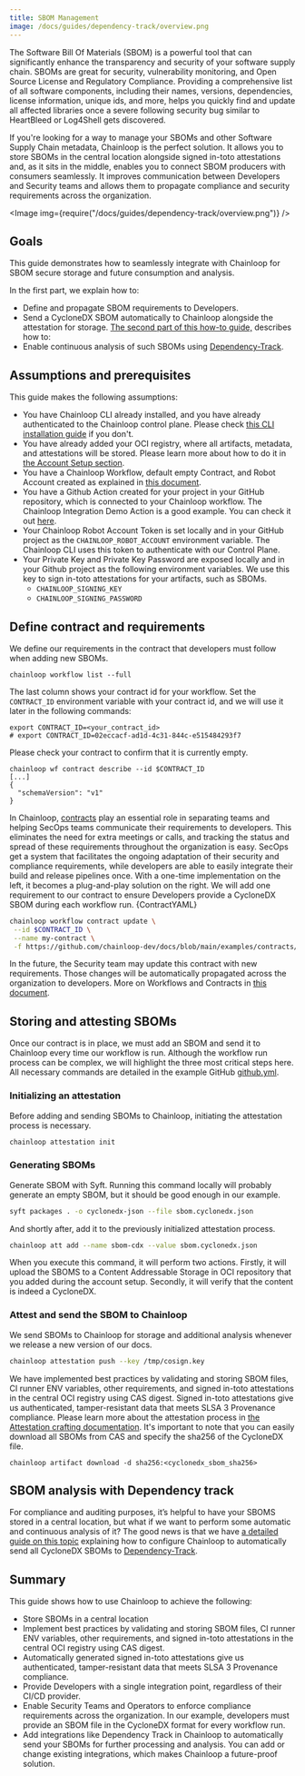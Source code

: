 ```yaml
---
title: SBOM Management
image: /docs/guides/dependency-track/overview.png
---
```


The Software Bill Of Materials (SBOM) is a powerful tool that can significantly enhance the transparency and security of your software supply chain. SBOMs are great for security, vulnerability monitoring, and Open Source License and Regulatory Compliance. Providing a comprehensive list of all software components, including their names, versions, dependencies, license information, unique ids, and more, helps you quickly find and update all affected libraries once a severe following security bug similar to HeartBleed or Log4Shell gets discovered.

If you're looking for a way to manage your SBOMs and other Software Supply Chain metadata, Chainloop is the perfect solution. It allows you to store SBOMs in the central location alongside signed in-toto attestations and, as it sits in the middle, enables you to connect SBOM producers with consumers seamlessly. It improves communication between Developers and Security teams and allows them to propagate compliance and security requirements across the organization.

<Image img={require("/docs/guides/dependency-track/overview.png")} />

## Goals

This guide demonstrates how to seamlessly integrate with Chainloop for SBOM secure storage and future consumption and analysis.

In the first part, we explain how to:
* Define and propagate SBOM requirements to Developers.
* Send a CycloneDX SBOM automatically to Chainloop alongside the attestation for storage.
[The second part of this how-to guide,](/guides/dependency-track) describes how to:
* Enable continuous analysis of such SBOMs using [Dependency-Track](https://github.com/DependencyTrack/dependency-track).

## Assumptions and prerequisites

This guide makes the following assumptions:
* You have Chainloop CLI already installed, and you have already authenticated to the Chainloop control plane. Please check [this CLI installation guide](/getting-started/installation) if you don't.
* You have already added your OCI registry, where all artifacts, metadata, and attestations will be stored. Please learn more about how to do it in [the Account Setup section](/getting-started/setup).
* You have a Chainloop Workflow, default empty Contract, and Robot Account created as explained in [this document](/getting-started/workflow-definition).
* You have a Github Action created for your project in your GitHub repository, which is connected to your Chainloop workflow. The Chainloop Integration Demo Action is a good example. You can check it out [here](https://github.com/chainloop-dev/integration-demo/blob/main/chainloop-demo/github-workflow/release.v1.yaml).
* Your Chainloop Robot Account Token is set locally and in your GitHub project as the `CHAINLOOP_ROBOT_ACCOUNT` environment variable. The Chainloop CLI uses this token to authenticate with our Control Plane.
* Your Private Key and Private Key Password are exposed locally and in your Github project as the following environment variables. We use this key to sign in-toto attestations for your artifacts, such as SBOMs.
  * `CHAINLOOP_SIGNING_KEY`
  * `CHAINLOOP_SIGNING_PASSWORD`

## Define contract and requirements

We define our requirements in the contract that developers must follow when adding new SBOMs. 
```
chainloop workflow list --full
```
The last column shows your contract id for your workflow. Set the `CONTRACT_ID` environment variable with your contract id, and we will use it later in the following commands:
```
export CONTRACT_ID=<your_contract_id>
# export CONTRACT_ID=02eccacf-ad1d-4c31-844c-e515484293f7 
```
Please check your contract to confirm that it is currently empty.
```
chainloop wf contract describe --id $CONTRACT_ID
[...]
{
  "schemaVersion": "v1"
}
```
In Chainloop, [contracts](/getting-started/workflow-definition#workflow-and-contract-creation) play an essential role in separating teams and helping SecOps teams communicate their requirements to developers. This eliminates the need for extra meetings or calls, and tracking the status and spread of these requirements throughout the organization is easy. SecOps get a system that facilitates the ongoing adaptation of their security and compliance requirements, while developers are able to easily integrate their build and release pipelines once. With a one-time implementation on the left, it becomes a plug-and-play solution on the right.
We will add one requirement to our contract to ensure Developers provide a CycloneDX SBOM during each workflow run.
<CodeBlock language="yaml" title="contract.yaml">
  {ContractYAML}
</CodeBlock>
```bash
chainloop workflow contract update \
 --id $CONTRACT_ID \
 --name my-contract \
 -f https://github.com/chainloop-dev/docs/blob/main/examples/contracts/sbom/cyclonedx.yaml
```
In the future, the Security team may update this contract with new requirements. Those changes will be automatically propagated across the organization to developers. More on Workflows and Contracts in [this document](/getting-started/workflow-definition).

## Storing and attesting SBOMs
Once our contract is in place, we must add an SBOM and send it to Chainloop every time our workflow is run. 
Although the workflow run process can be complex, we will highlight the three most critical steps here. All necessary commands are detailed in the example GitHub [github.yml](https://github.com/chainloop-dev/docs/blob/main/examples/ci-workflows/github.yaml).
### Initializing an attestation
Before adding and sending SBOMs to Chainloop, initiating the attestation process is necessary.
```bash
chainloop attestation init
```
### Generating SBOMs
Generate SBOM with Syft. Running this command locally will probably generate an empty SBOM, but it should be good enough in our example.

```bash
syft packages . -o cyclonedx-json --file sbom.cyclonedx.json
```
And shortly after, add it to the previously initialized attestation process. 
```bash
chainloop att add --name sbom-cdx --value sbom.cyclonedx.json
```

When you execute this command, it will perform two actions. Firstly, it will upload the SBOMS to a Content Addressable Storage in OCI repository that you added during the account setup. Secondly, it will verify that the content is indeed a CycloneDX.

### Attest and send the SBOM to Chainloop
We send SBOMs to Chainloop for storage and additional analysis whenever we release a new version of our docs. 

```bash
chainloop attestation push --key /tmp/cosign.key
```

We have implemented best practices by validating and storing SBOM files, CI runner ENV variables, other requirements, and signed in-toto attestations in the central OCI registry using CAS digest. Signed in-toto attestations give us authenticated, tamper-resistant data that meets SLSA 3 Provenance compliance. Please learn more about the attestation process in [the Attestation crafting documentation](/getting-started/attestation-crafting).
It's important to note that you can easily download all SBOMs from CAS and specify the sha256 of the CycloneDX file.
```
chainloop artifact download -d sha256:<cyclonedx_sbom_sha256>
```
## SBOM  analysis with Dependency track
For compliance and auditing purposes, it’s helpful to have your SBOMS stored in a central location, but what if we want to perform some automatic and continuous analysis of it? The good news is that we have [a detailed guide on this topic](/guides/dependency-track) explaining how to configure Chainloop to automatically send all CycloneDX SBOMs to [Dependency-Track](https://github.com/DependencyTrack/dependency-track). 

## Summary
This guide shows how to use Chainloop to achieve the following:

* Store SBOMs in a central location
* Implement best practices by validating and storing SBOM files, CI runner ENV variables, other requirements, and signed in-toto attestations in the central OCI registry using CAS digest. 
* Automatically generated signed in-toto attestations give us authenticated, tamper-resistant data that meets SLSA 3 Provenance compliance.
* Provide Developers with a single integration point, regardless of their CI/CD provider.
* Enable Security Teams and Operators to enforce compliance requirements across the organization. In our example, developers must provide an SBOM file in the CycloneDX format for every workflow run.
* Add integrations like Dependency Track in Chainloop to automatically send your SBOMs for further processing and analysis. You can add or change existing integrations, which makes Chainloop a future-proof solution.
